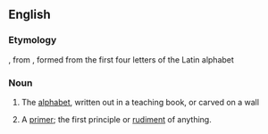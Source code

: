 ==English==

===Etymology===
{{etyl|enm|en}}, from {{etyl|la|en}} {{term|abecedarius||lang=la|of the alphabet}}, formed from the first four letters of the Latin alphabet {{suffix||arius|lang=la}}

===Noun===
{{en-noun|abecedaries}}

# The [[alphabet]], written out in a teaching book, or carved on a wall
#{{rare}} A [[primer]]; the first principle or [[rudiment]] of anything.